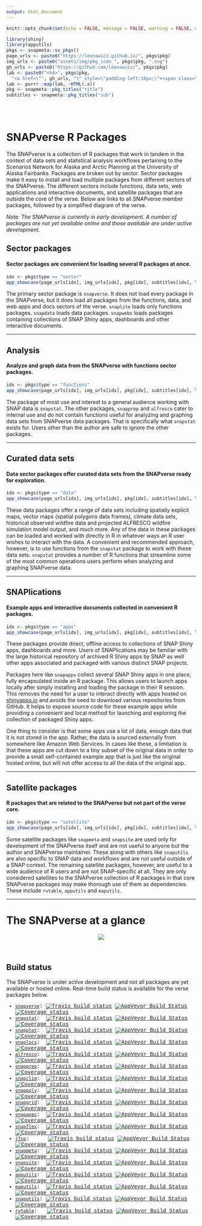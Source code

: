 ```yaml
---
output: html_document
---
```


```r
knitr::opts_chunk$set(echo = FALSE, message = FALSE, warning = FALSE, error = FALSE, tidy = TRUE)
```

```r
library(shiny)
library(apputils)
pkgs <- snapmeta::sv_pkgs()
page_urls <- paste0("https://leonawicz.github.io/", pkgs$pkg)
img_urls <- paste0("assets/img/pkg_icon_", pkgs$pkg, ".svg")
gh_urls <- paste0("https://github.com/leonawicz/", pkgs$pkg)
lab <- paste0("<h4>", pkgs$pkg,
  "<a href=\"", gh_urls, "\" style=\"padding-left:10px;\"><span class=\"fa fa-github fa-lg\"></span></a></h4>")
lab <- purrr::map(lab, ~HTML(.x))
pkg <- snapmeta::pkg_titles("title")
subtitles <- snapmeta::pkg_titles("sub")
```

<br><br>

# SNAPverse R Packages {.tabset .tabset-fade}

The SNAPverse is a collection of R packages that work in tandem in the context of data sets and statistical analysis workflows pertaining to the Scenarios Network for Alaska and Arctic Planning at the University of Alaska Fairbanks. Packages are broken out by sector.
Sector packages make it easy to install and load multiple packages from different sectors of the SNAPverse.
The different sectors include functions, data sets, web applications and interactive documents, and satellite packages that are outside the core of the verse. Below are links to all SNAPverse member packages, followed by a simplified diagram of the verse.

*Note: The SNAPverse is currently in early development. A number of packages are not yet available online and those available are under active development.*

## Sector packages

#### Sector packages are convenient for loading several R packages at once.

```r
idx <- pkgs$type == "sector"
app_showcase(page_urls[idx], img_urls[idx], pkg[idx], subtitles[idx], lab[idx], new_window = FALSE)
```

The primary sector package is `snapverse`. It does not load every package in the SNAPverse, but it does load all
packages from the functions, data, and web apps and docs sectors of the verse.
`snaplite` loads only functions packages. `snapdata` loads data packages.
`snapwebs` loads packages containing collections of SNAP Shiny apps, dashboards and other interactive documents.

<hr>

## Analysis

#### Analyze and graph data from the SNAPverse with functions sector packages.

```r
idx <- pkgs$type == "functions"
app_showcase(page_urls[idx], img_urls[idx], pkg[idx], subtitles[idx], lab[idx], new_window = FALSE)
```

The package of most use and interest to a general audience working with SNAP data is `snapstat`.
The other packages, `snapprep` and `alfresco` cater to internal use and do not contain functions useful for
analyzing and graphing data sets from SNAPverse data packages. That is specifically what `snapstat` exists for.
Users other than the author are safe to ignore the other packages.

<hr>

## Curated data sets

#### Data sector packages offer curated data sets from the SNAPverse ready for exploration.

```r
idx <- pkgs$type == "data"
app_showcase(page_urls[idx], img_urls[idx], pkg[idx], subtitles[idx], lab[idx], new_window = FALSE)
```

These data packages offer a range of data sets including spatially explicit maps, vector maps (spatial polygons data frames),
climate data sets, historical observed wildfire data and projected ALFRESCO wildfire simulation model output, and much more.
Any of the data in these packages can be loaded and worked with directly in R in whatever ways an R user wishes to interact with the data.
A convenient and recommended approach, however, is to use functions from the `snapstat` package to work with these data sets.
`snapstat` provides a number of R functions that streamline some of the most common operations users perform when analyzing
and graphing SNAPverse data.

<hr>

## SNAPlications

#### Example apps and interactive documents collected in convenient R packages.

```r
idx <- pkgs$type == "apps"
app_showcase(page_urls[idx], img_urls[idx], pkg[idx], subtitles[idx], lab[idx], new_window = FALSE)
```

These packages provide direct, offline access to collections of SNAP Shiny apps, dashboards and more.
Users of SNAPlications may be familiar with the large historical repository of archived R Shiny apps by SNAP as well
other apps associated and packaged with various distinct SNAP projects.

Packages here like `snapapps` collect several SNAP Shiny apps in one place, fully encapsulated inside an R package.
This allows users to launch apps locally after simply installing and loading the package in their R session.
This removes the need for a user to interact directly with apps hosted on [shinyapps.io](http://shinyapps.io/)
and avoids the need to download various repositories from GitHub.
It helps to expose source code for these example apps while providing a convenient and local method for launching 
and exploring the collection of packaged Shiny apps.

One thing to consider is that some apps use a lot of data, enough data that it is not stored in the app.
Rather, the data is sourced externally from somewhere like Amazon Web Services.
In cases like these, a limitation is that these apps are cut down to a tiny subset of the original data
in order to provide a small self-contained example app that is just like the original hosted online, but will not offer
access to all the data of the original app.

<hr>

## Satellite packages

#### R packages that are related to the SNAPverse but not part of the verse core.

```r
idx <- pkgs$type == "satellite"
app_showcase(page_urls[idx], img_urls[idx], pkg[idx], subtitles[idx], lab[idx], new_window = FALSE)
```

Some satellite packages like `snapmeta` and `snapsite` are used only for development of the SNAPverse itself and are not useful to anyone but the author and SNAPverse maintainer.
These along with others like `snaputils` are also specific to SNAP data and workflows and are not useful outside of a SNAP context.
The remaining satellite packages, however, are useful to a wide audience of R users and are not SNAP-specific at all.
They are only considered satellites to the SNAPverse collection of R packages in that core SNAPverse packages may make thorough use of them
as dependencies.
These include `rvtable`, `apputils` and `maputils`.

<hr>

# The SNAPverse at a glance

<p style="text-align:center;"><img src="assets/img/sv_all.svg"></p><br>

## Build status

The SNAPverse is under active development and not all packages are yet available or hosted online.
Real-time build status is available for the verse packages below.

<div class="container" style="font-family:courier;">
* [`snapverse`](https://leonawicz.github.io/snapverse/): [![Travis build status](https://travis-ci.org/leonawicz/snapverse.svg?branch=master)](https://travis-ci.org/leonawicz/snapverse) [![AppVeyor Build Status](https://ci.appveyor.com/api/projects/status/github/leonawicz/snapverse?branch=master&svg=true)](https://ci.appveyor.com/project/leonawicz/snapverse) [![Coverage status](https://codecov.io/gh/leonawicz/snapverse/branch/master/graph/badge.svg)](https://codecov.io/github/leonawicz/snapverse?branch=master)
* [`snapstat`](https://leonawicz.github.io/snapstat/): &nbsp;[![Travis build status](https://travis-ci.org/leonawicz/snapstat.svg?branch=master)](https://travis-ci.org/leonawicz/snapstat) [![AppVeyor Build Status](https://ci.appveyor.com/api/projects/status/github/leonawicz/snapstat?branch=master&svg=true)](https://ci.appveyor.com/project/leonawicz/snapstat) [![Coverage status](https://codecov.io/gh/leonawicz/snapstat/branch/master/graph/badge.svg)](https://codecov.io/github/leonawicz/snapstat?branch=master)
* [`snapplot`](https://leonawicz.github.io/snapplot/): &nbsp;[![Travis build status](https://travis-ci.org/leonawicz/snapplot.svg?branch=master)](https://travis-ci.org/leonawicz/snapplot) [![AppVeyor Build Status](https://ci.appveyor.com/api/projects/status/github/leonawicz/snapplot?branch=master&svg=true)](https://ci.appveyor.com/project/leonawicz/snapplot) [![Coverage status](https://codecov.io/gh/leonawicz/snapplot/branch/master/graph/badge.svg)](https://codecov.io/github/leonawicz/snapplot?branch=master)
* [`snaplocs`](https://leonawicz.github.io/snaplocs/): &nbsp;[![Travis build status](https://travis-ci.org/leonawicz/snaplocs.svg?branch=master)](https://travis-ci.org/leonawicz/snaplocs) [![AppVeyor Build Status](https://ci.appveyor.com/api/projects/status/github/leonawicz/snaplocs?branch=master&svg=true)](https://ci.appveyor.com/project/leonawicz/snaplocs) [![Coverage status](https://codecov.io/gh/leonawicz/snaplocs/branch/master/graph/badge.svg)](https://codecov.io/github/leonawicz/snaplocs?branch=master)
* [`alfresco`](https://leonawicz.github.io/alfresco/): &nbsp;[![Travis build status](https://travis-ci.org/leonawicz/alfresco.svg?branch=master)](https://travis-ci.org/leonawicz/alfresco) [![AppVeyor Build Status](https://ci.appveyor.com/api/projects/status/github/leonawicz/alfresco?branch=master&svg=true)](https://ci.appveyor.com/project/leonawicz/alfresco) [![Coverage status](https://codecov.io/gh/leonawicz/alfresco/branch/master/graph/badge.svg)](https://codecov.io/github/leonawicz/alfresco?branch=master)
* [`snapprep`](https://leonawicz.github.io/snapprep/): &nbsp;[![Travis build status](https://travis-ci.org/leonawicz/snapprep.svg?branch=master)](https://travis-ci.org/leonawicz/snapprep) [![AppVeyor Build Status](https://ci.appveyor.com/api/projects/status/github/leonawicz/snapprep?branch=master&svg=true)](https://ci.appveyor.com/project/leonawicz/snapprep) [![Coverage status](https://codecov.io/gh/leonawicz/snapprep/branch/master/graph/badge.svg)](https://codecov.io/github/leonawicz/snapprep?branch=master)
* [`snapclim`](https://leonawicz.github.io/snapclim/): &nbsp;[![Travis build status](https://travis-ci.org/leonawicz/snapclim.svg?branch=master)](https://travis-ci.org/leonawicz/snapclim) [![AppVeyor Build Status](https://ci.appveyor.com/api/projects/status/github/leonawicz/snapclim?branch=master&svg=true)](https://ci.appveyor.com/project/leonawicz/snapclim) [![Coverage status](https://codecov.io/gh/leonawicz/snapclim/branch/master/graph/badge.svg)](https://codecov.io/github/leonawicz/snapclim?branch=master)
* [`snappoly`](https://leonawicz.github.io/snappoly/): &nbsp;[![Travis build status](https://travis-ci.org/leonawicz/snappoly.svg?branch=master)](https://travis-ci.org/leonawicz/snappoly) [![AppVeyor Build Status](https://ci.appveyor.com/api/projects/status/github/leonawicz/snappoly?branch=master&svg=true)](https://ci.appveyor.com/project/leonawicz/snappoly) [![Coverage status](https://codecov.io/gh/leonawicz/snappoly/branch/master/graph/badge.svg)](https://codecov.io/github/leonawicz/snappoly?branch=master)
* [`snapgrid`](https://leonawicz.github.io/snapgrid/): &nbsp;[![Travis build status](https://travis-ci.org/leonawicz/snapgrid.svg?branch=master)](https://travis-ci.org/leonawicz/snapgrid) [![AppVeyor Build Status](https://ci.appveyor.com/api/projects/status/github/leonawicz/snapgrid?branch=master&svg=true)](https://ci.appveyor.com/project/leonawicz/snapgrid) [![Coverage status](https://codecov.io/gh/leonawicz/snapgrid/branch/master/graph/badge.svg)](https://codecov.io/github/leonawicz/snapgrid?branch=master)
* [`snapapps`](https://leonawicz.github.io/snapapps/): &nbsp;[![Travis build status](https://travis-ci.org/leonawicz/snapapps.svg?branch=master)](https://travis-ci.org/leonawicz/snapapps) [![AppVeyor Build Status](https://ci.appveyor.com/api/projects/status/github/leonawicz/snapapps?branch=master&svg=true)](https://ci.appveyor.com/project/leonawicz/snapapps) [![Coverage status](https://codecov.io/gh/leonawicz/snapapps/branch/master/graph/badge.svg)](https://codecov.io/github/leonawicz/snapapps?branch=master)
* [`snapflex`](https://leonawicz.github.io/snapflex/): &nbsp;[![Travis build status](https://travis-ci.org/leonawicz/snapflex.svg?branch=master)](https://travis-ci.org/leonawicz/snapflex) [![AppVeyor Build Status](https://ci.appveyor.com/api/projects/status/github/leonawicz/snapflex?branch=master&svg=true)](https://ci.appveyor.com/project/leonawicz/snapflex) [![Coverage status](https://codecov.io/gh/leonawicz/snapflex/branch/master/graph/badge.svg)](https://codecov.io/github/leonawicz/snapflex?branch=master)
* [`jfsp`](https://leonawicz.github.io/jfsp/): &nbsp;&nbsp;&nbsp;&nbsp;&nbsp;[![Travis build status](https://travis-ci.org/leonawicz/jfsp.svg?branch=master)](https://travis-ci.org/leonawicz/jfsp) [![AppVeyor Build Status](https://ci.appveyor.com/api/projects/status/github/leonawicz/jfsp?branch=master&svg=true)](https://ci.appveyor.com/project/leonawicz/jfsp) [![Coverage status](https://codecov.io/gh/leonawicz/jfsp/branch/master/graph/badge.svg)](https://codecov.io/github/leonawicz/jfsp?branch=master)
* [`snapmeta`](https://leonawicz.github.io/snapmeta/): &nbsp;[![Travis build status](https://travis-ci.org/leonawicz/snapmeta.svg?branch=master)](https://travis-ci.org/leonawicz/snapmeta) [![AppVeyor Build Status](https://ci.appveyor.com/api/projects/status/github/leonawicz/snapmeta?branch=master&svg=true)](https://ci.appveyor.com/project/leonawicz/snapmeta) [![Coverage status](https://codecov.io/gh/leonawicz/snapmeta/branch/master/graph/badge.svg)](https://codecov.io/github/leonawicz/snapmeta?branch=master)
* [`snapsite`](https://leonawicz.github.io/snapsite/): &nbsp;[![Travis build status](https://travis-ci.org/leonawicz/snapsite.svg?branch=master)](https://travis-ci.org/leonawicz/snapsite) [![AppVeyor Build Status](https://ci.appveyor.com/api/projects/status/github/leonawicz/snapsite?branch=master&svg=true)](https://ci.appveyor.com/project/leonawicz/snapsite) [![Coverage status](https://codecov.io/gh/leonawicz/snapsite/branch/master/graph/badge.svg)](https://codecov.io/github/leonawicz/snapsite?branch=master)
* [`apputils`](https://leonawicz.github.io/apputils/): &nbsp;[![Travis build status](https://travis-ci.org/leonawicz/apputils.svg?branch=master)](https://travis-ci.org/leonawicz/apputils) [![AppVeyor Build Status](https://ci.appveyor.com/api/projects/status/github/leonawicz/apputils?branch=master&svg=true)](https://ci.appveyor.com/project/leonawicz/apputils) [![Coverage status](https://codecov.io/gh/leonawicz/apputils/branch/master/graph/badge.svg)](https://codecov.io/github/leonawicz/apputils?branch=master)
* [`maputils`](https://leonawicz.github.io/maputils/): &nbsp;[![Travis build status](https://travis-ci.org/leonawicz/maputils.svg?branch=master)](https://travis-ci.org/leonawicz/maputils) [![AppVeyor Build Status](https://ci.appveyor.com/api/projects/status/github/leonawicz/maputils?branch=master&svg=true)](https://ci.appveyor.com/project/leonawicz/maputils) [![Coverage status](https://codecov.io/gh/leonawicz/maputils/branch/master/graph/badge.svg)](https://codecov.io/github/leonawicz/maputils?branch=master)
* [`snaputils`](https://leonawicz.github.io/snaputils/): [![Travis build status](https://travis-ci.org/leonawicz/snaputils.svg?branch=master)](https://travis-ci.org/leonawicz/snaputils) [![AppVeyor Build Status](https://ci.appveyor.com/api/projects/status/github/leonawicz/snaputils?branch=master&svg=true)](https://ci.appveyor.com/project/leonawicz/snaputils) [![Coverage status](https://codecov.io/gh/leonawicz/snaputils/branch/master/graph/badge.svg)](https://codecov.io/github/leonawicz/snaputils?branch=master)
* [`rvtable`](https://leonawicz.github.io/rvtable/): &nbsp;&nbsp;[![Travis build status](https://travis-ci.org/leonawicz/rvtable.svg?branch=master)](https://travis-ci.org/leonawicz/rvtable) [![AppVeyor Build Status](https://ci.appveyor.com/api/projects/status/github/leonawicz/rvtable?branch=master&svg=true)](https://ci.appveyor.com/project/leonawicz/rvtable) [![Coverage status](https://codecov.io/gh/leonawicz/rvtable/branch/master/graph/badge.svg)](https://codecov.io/github/leonawicz/rvtable?branch=master)
</div>
